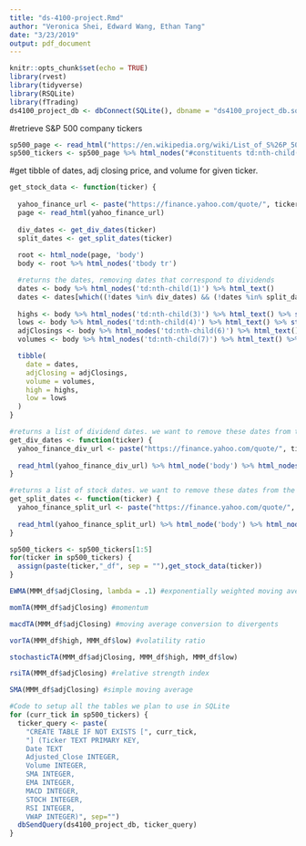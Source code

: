 ```yaml
---
title: "ds-4100-project.Rmd"
author: "Veronica Shei, Edward Wang, Ethan Tang"
date: "3/23/2019"
output: pdf_document
---
```


```r
knitr::opts_chunk$set(echo = TRUE)
library(rvest)
library(tidyverse)
library(RSQLite)
library(fTrading)
ds4100_project_db <- dbConnect(SQLite(), dbname = "ds4100_project_db.sqlite")
```

#retrieve S&P 500 company tickers
```r
sp500_page <- read_html("https://en.wikipedia.org/wiki/List_of_S%26P_500_companies")
sp500_tickers <- sp500_page %>% html_nodes("#constituents td:nth-child(2)") %>% html_text()
```


#get tibble of dates, adj closing price, and volume for given ticker.
```r
get_stock_data <- function(ticker) {
  
  yahoo_finance_url <- paste("https://finance.yahoo.com/quote/", ticker, "/history?period1=915339600&period2=1553313600&interval=1mo&filter=history&frequency=1mo", sep = "")
  page <- read_html(yahoo_finance_url)
  
  div_dates <- get_div_dates(ticker)
  split_dates <- get_split_dates(ticker)
  
  root <- html_node(page, 'body')
  body <- root %>% html_nodes('tbody tr')

  #returns the dates, removing dates that correspond to dividends
  dates <- body %>% html_nodes('td:nth-child(1)') %>% html_text()
  dates <- dates[which((!dates %in% div_dates) && (!dates %in% split_dates))]
  
  highs <- body %>% html_nodes('td:nth-child(3)') %>% html_text() %>% str_replace_all(",","") %>% as.numeric()
  lows <- body %>% html_nodes('td:nth-child(4)') %>% html_text() %>% str_replace_all(",","") %>% as.numeric()
  adjClosings <- body %>% html_nodes('td:nth-child(6)') %>% html_text() %>% str_replace_all(",","") %>% as.numeric()
  volumes <- body %>% html_nodes('td:nth-child(7)') %>% html_text() %>% str_replace_all(",","") %>% as.numeric()

  tibble(
    date = dates,
    adjClosing = adjClosings,
    volume = volumes,
    high = highs,
    low = lows
  )
}

#returns a list of dividend dates. we want to remove these dates from the historical data
get_div_dates <- function(ticker) {
  yahoo_finance_div_url <- paste("https://finance.yahoo.com/quote/", ticker, "/history?period1=915339600&period2=1553313600&interval=1mo&filter=div&frequency=1mo", sep = "")
  
  read_html(yahoo_finance_div_url) %>% html_node('body') %>% html_nodes('tbody tr td:nth-child(1)') %>% html_text()
}

#returns a list of stock dates. we want to remove these dates from the historical data
get_split_dates <- function(ticker) {
  yahoo_finance_split_url <- paste("https://finance.yahoo.com/quote/", ticker, "/history?period1=915339600&period2=1553313600&interval=1mo&filter=split&frequency=1mo", sep = "")
  
  read_html(yahoo_finance_split_url) %>% html_node('body') %>% html_nodes('tbody tr td:nth-child(1)') %>% html_text()
}
```


```r
sp500_tickers <- sp500_tickers[1:5]
for(ticker in sp500_tickers) {
  assign(paste(ticker,"_df", sep = ""),get_stock_data(ticker))
}
```

```r
EWMA(MMM_df$adjClosing, lambda = .1) #exponentially weighted moving average
```
```r
momTA(MMM_df$adjClosing) #momentum 
```
```r
macdTA(MMM_df$adjClosing) #moving average conversion to divergents
```

```r
vorTA(MMM_df$high, MMM_df$low) #volatility ratio
```

```r
stochasticTA(MMM_df$adjClosing, MMM_df$high, MMM_df$low)

```

```r

rsiTA(MMM_df$adjClosing) #relative strength index
```

```r
SMA(MMM_df$adjClosing) #simple moving average
```

```r
#Code to setup all the tables we plan to use in SQLite
for (curr_tick in sp500_tickers) {
  ticker_query <- paste(
    "CREATE TABLE IF NOT EXISTS [", curr_tick,
    "] (Ticker TEXT PRIMARY KEY,
    Date TEXT
    Adjusted_Close INTEGER,
    Volume INTEGER,
    SMA INTEGER,
    EMA INTEGER,
    MACD INTEGER,
    STOCH INTEGER,
    RSI INTEGER,
    VWAP INTEGER)", sep="")
  dbSendQuery(ds4100_project_db, ticker_query)
}
```
